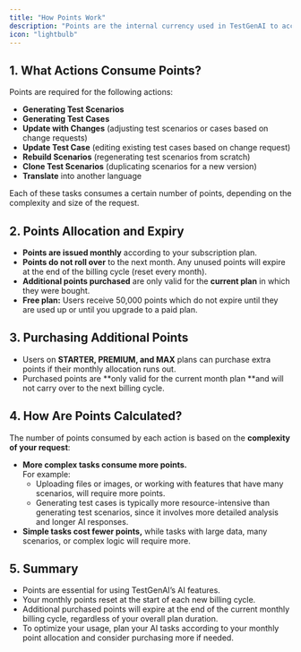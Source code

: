 ```yaml
---
title: "How Points Work"
description: "Points are the internal currency used in TestGenAI to access and utilize AI-powered services such as generating or updating test scenarios and test cases. Understanding how points function will help you manage your usage and maximize the value of your subscription."
icon: "lightbulb"
---
```


## 1. What Actions Consume Points?

Points are required for the following actions:

- **Generating Test Scenarios**
- **Generating Test Cases**
- **Update with Changes** (adjusting test scenarios or cases based on change requests)
- **Update Test Case** (editing existing test cases based on change request)
- **Rebuild Scenarios** (regenerating test scenarios from scratch)
- **Clone Test Scenarios** (duplicating scenarios for a new version)
- **Translate** into another language

Each of these tasks consumes a certain number of points, depending on the complexity and size of the request.

## 2. Points Allocation and Expiry

- **Points are issued monthly** according to your subscription plan.
- **Points do not roll over** to the next month. Any unused points will expire at the end of the billing cycle (reset every month).
- **Additional points purchased** are only valid for the **current plan** in which they were bought.
- **Free plan:** Users receive 50,000 points which do not expire until they are used up or until you upgrade to a paid plan.

## 3. Purchasing Additional Points

- Users on **STARTER, PREMIUM, and MAX** plans can purchase extra points if their monthly allocation runs out.
- Purchased points are **only valid for the current month plan **and will not carry over to the next billing cycle.

## 4. How Are Points Calculated?

The number of points consumed by each action is based on the **complexity of your request**:

- **More complex tasks consume more points.**\
  For example:
  - Uploading files or images, or working with features that have many scenarios, will require more points.
  - Generating test cases is typically more resource-intensive than generating test scenarios, since it involves more detailed analysis and longer AI responses.
- **Simple tasks cost fewer points,** while tasks with large data, many scenarios, or complex logic will require more.

## 5. Summary

- Points are essential for using TestGenAI’s AI features.
- Your monthly points reset at the start of each new billing cycle.
- Additional purchased points will expire at the end of the current monthly billing cycle, regardless of your overall plan duration.
- To optimize your usage, plan your AI tasks according to your monthly point allocation and consider purchasing more if needed.